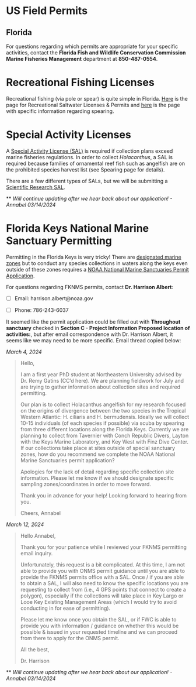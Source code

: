 # US Field Permits

## Florida
For questions regarding which permits are appropriate for your specific activities, contact the **Florida Fish and Wildlife Conservation Commission Marine Fisheries Management** department at **850-487-0554**.

# Recreational Fishing Licenses
Recreational fishing (via pole or spear) is quite simple in Florida. [Here](https://myfwc.com/license/recreational/saltwater-fishing/) is the page for Recreational Saltwater Licenses & Permits and [here](https://myfwc.com/fishing/saltwater/recreational/spearing/) is the page with specific information regarding spearing.

# Special Activity Licenses
A [Special Activity License (SAL)](https://myfwc.com/license/saltwater/special-activity-licenses/) is required if collection plans exceed marine fisheries regulations. In order to collect *Holacanthus*, a SAL is required because families of ornamental reef fish such as angelfish are on the prohibited species harvest list (see Spearing page for details).

There are a few different types of SALs, but we will be submitting a [Scientific Research SAL](https://myfwc.com/media/1193/sal-scientificresearch.pdf). 

** *Will continue updating after we hear back about our application! - Annabel 03/14/2024*

# Florida Keys National Marine Sanctuary Permitting
Permitting in the Florida Keys is very tricky! There are [designated marine zones](https://floridakeys.noaa.gov/fknms_map/welcome.html) but to conduct any species collections in waters along the keys even outside of these zones requires a [NOAA National Marine Sanctuaries Permit Application](https://sanctuaries.noaa.gov/management/permits/). 

For questions regarding FKNMS permits, contact **Dr. Harrison Albert**:

- [ ] Email: harrison.albert@noaa.gov

- [ ] Phone: 786-243-6037 

It seemed like the permit application could be filled out with **Throughout sanctuary** checked in **Section C - Project Information Proposed location of activities:**, but after email correspondence with Dr. Harrison Albert, it seems like we may need to be more specific. Email thread copied below:

*March 4, 2024*

>Hello,
>
>I am a first year PhD student at Northeastern University advised by Dr. Remy Gatins (CC’d here). We are planning fieldwork for July and are trying to gather information about collection sites and required permitting. 
>
>Our plan is to collect Holacanthus angelfish for my research focused on the origins of divergence between the two species in the Tropical Western Atlantic: H. ciliaris and H. bermudensis. Ideally we will collect 10-15 individuals (of each species if possible) via scuba by spearing from three different locations along the Florida Keys. Currently we are planning to collect from Tavernier with Conch Republic Divers, Layton with the Keys Marine Laboratory, and Key West with Finz Dive Center. If our collections take place at sites outside of special sanctuary zones, how do you recommend we complete the NOAA National Marine Sanctuaries permit application?
>
>Apologies for the lack of detail regarding specific collection site information. Please let me know if we should designate specific sampling zones/coordinates in order to move forward.
>
>Thank you in advance for your help! Looking forward to hearing from you.
>
>Cheers,
>Annabel

*March 12, 2024*

>Hello Annabel, 
>
>Thank you for your patience while I reviewed your FKNMS permitting email inquiry. 
>
>Unfortunately, this request is a bit complicated. At this time, I am not able to provide you with ONMS permit guidance until you are able to provide the FKNMS permits office with a SAL. Once / if you are able to obtain a SAL, I will also need to know the specific locations you are requesting to collect from (i.e., 4 GPS points that connect to create a polygon), especially if the collections will take place in Key Largo or Looe Key Existing Management Areas (which I would try to avoid conducting in for ease of permitting). 
>
>Please let me know once you obtain the SAL, or if FWC is able to provide you with information / guidance on whether this would be possible & issued in your requested timeline and we can proceed from there to apply for the ONMS permit. 
>
>All the best, 
>
>Dr. Harrison

** *Will continue updating after we hear back about our application! - Annabel 03/14/2024*
